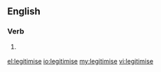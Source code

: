 ==English==

===Verb===
{{en-verb|legitimis|ing}}

# {{context|British|lang=en}} {{alternative form of|legitimize|lang=en}}

[[el:legitimise]]
[[io:legitimise]]
[[my:legitimise]]
[[vi:legitimise]]